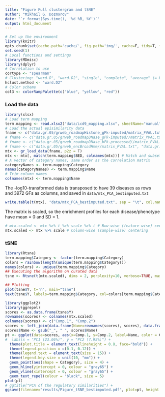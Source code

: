```yaml
---
title: "Figure Full clustergram and tSNE"
author: "Mikhail G. Dozmorov"
date: "`r format(Sys.time(), '%d %B, %Y')`"
output: html_document
---
```


```r
# Set up the environment
library(knitr) 
opts_chunk$set(cache.path='cache/', fig.path='img/', cache=F, tidy=T, fig.keep='high', dpi=100,  echo=F, autodep=T, width=200, warning=FALSE, comment=NA, results='hide', eval=FALSE) # Need to explicitly set eval=TRUE for chunks
set.seed(1)
# Local functions and settings
library(MDmisc)
library(dplyr)
# Correlation to use
cortype <- "spearman"
# Clustering: "ward.D", "ward.D2", "single", "complete", "average" (= UPGMA), "mcquitty" (= WPGMA), "median" (= WPGMC) or "centroid" (= UPGMC)
hclust.method <- "ward.D2"
# Color scheme
col3 <- colorRampPalette(c("blue", "yellow", "red"))
```

### Load the data

```r
library(xlsx)
# Load term mapping
term.mapping <- read.xlsx2("data/icd9_mapping.xlsx", sheetName="manual")
# Load the actual episimilarity data
fname <- c("data.gr.05/grweb_roadmapHistone_gPk-imputed/matrix_PVAL.txt", "data.gr.05/grweb_roadmapDNase_gPk-imputed/matrix_PVAL.txt") # Best correlation results
# fname <- c("data.gr.05/grweb_roadmapDNase_gPk-imputed//matrix_PVAL.txt", "data.gr.05/grweb_roadmapDNase_nPk-imputed//matrix_PVAL.txt", "data.gr.05/grweb_roadmapHistone_gPk-imputed//matrix_PVAL.txt", "data.gr.05/grweb_roadmapHistone_nPk-imputed//matrix_PVAL.txt") # Imputed-ALL
# fname <- c("data.gr.05/grweb_roadmapDNase_bPk-processed//matrix_PVAL.txt", "data.gr.05/grweb_roadmapDNase_nPk-processed//matrix_PVAL.txt", "data.gr.05/grweb_roadmapHistone_bPk-processed//matrix_PVAL.txt", "data.gr.05/grweb_roadmapHistone_gPk-processed//matrix_PVAL.txt", "data.gr.05/grweb_roadmapHistone_nPk-processed//matrix_PVAL.txt") # Processed-ALL
# fname <- c("data.gr.05/grweb_encBroadHmm//matrix_PVAL.txt", "data.gr.05/grweb_encChromCombined//matrix_PVAL.txt", "data.gr.05/grweb_encChromHmm//matrix_PVAL.txt", "data.gr.05/grweb_encDNase//matrix_PVAL.txt", "data.gr.05/grweb_encHistone//matrix_PVAL.txt", "data.gr.05/grweb_encSegway//matrix_PVAL.txt", "data.gr.05/grweb_encTFBS_cellspecific//matrix_PVAL.txt", "data.gr.05/grweb_encTFBS_clustered//matrix_PVAL.txt", "data.gr.05/grweb_roadmapChrom15//matrix_PVAL.txt", "data.gr.05/grweb_roadmapChrom18//matrix_PVAL.txt", "data.gr.05/grweb_roadmapChrom25//matrix_PVAL.txt", "data.gr.05/grweb_roadmapDNase_bPk-processed//matrix_PVAL.txt", "data.gr.05/grweb_roadmapDNase_gPk-imputed//matrix_PVAL.txt", "data.gr.05/grweb_roadmapDNase_nPk-imputed//matrix_PVAL.txt", "data.gr.05/grweb_roadmapDNase_nPk-processed//matrix_PVAL.txt", "data.gr.05/grweb_roadmapHistone_bPk-processed//matrix_PVAL.txt", "data.gr.05/grweb_roadmapHistone_gPk-imputed//matrix_PVAL.txt", "data.gr.05/grweb_roadmapHistone_gPk-processed//matrix_PVAL.txt", "data.gr.05/grweb_roadmapHistone_nPk-imputed//matrix_PVAL.txt", "data.gr.05/grweb_roadmapHistone_nPk-processed//matrix_PVAL.txt") # Complete-ALL
mtx <- gr_load_data(fname, p2z = T)
mtx <- mtx[, match(term.mapping$BED, colnames(mtx))] # Match and subset the data
# A vector of category names, same order as the correlation matrix
categoryNames <- term.mapping$Category
names(categoryNames) <- term.mapping$Name
# Trim column names
colnames(mtx) <- term.mapping$Name
```

The -log10-transformed data is transposed to have 39 diseases as rows and 3972 GFs as columns, and saved in `data/mtx_PCA_bestimputed.txt`

```r
write.table(t(mtx), "data/mtx_PCA_bestimputed.txt", sep = "\t", col.names = NA, quote = FALSE)
```


The matrix is scaled, so the enrichment profiles for each disease/phenotype have mean = 0 and SD = 1. 

```r
# mtx.scaled <- mtx %>% t %>% scale %>% t # Row-wise (feature-wise) centering
mtx.scaled <- mtx %>% scale # Column-wise (sample-wise) centering
```

### tSNE

```r
library(Rtsne)
term.mapping$Category <- factor(term.mapping$Category)
colors = rainbow(length(unique(term.mapping$Category)))
names(colors) <- unique(term.mapping$Category)
## Executing the algorithm on curated data
tsne <- Rtsne(t(mtx.scaled), dims = 2, perplexity=10, verbose=TRUE, max_iter = 500)

## Plotting
plot(tsne$Y, t='n', main="tsne")
text(tsne$Y, labels=term.mapping$Category, col=colors[term.mapping$Category])
```

```r
library(ggplot2)
library(ggrepel)
scores <- as.data.frame(tsne$Y)
rownames(scores) <- colnames(mtx.scaled)
colnames(scores) <- c("Comp.1", "Comp.2")
scores <- left_join(data.frame(Name=rownames(scores), scores), data.frame(Name=names(categoryNames), Category=categoryNames), by = c("Name" = "Name"))
scores$Name <- gsub("_", " ", scores$Name)
pt <- ggplot(data=scores, aes(x=Comp.1, y=Comp.2, label=Name, color = Category)) +
#  labs(x = "PC1 (23.06%)", y = "PC2 (7.95%)") +
  theme(plot.title = element_text(lineheight = 0.8, face="bold")) +
  theme(legend.position = c(0.1, 0.12)) +
  theme(legend.text = element_text(size = 15)) +
  theme(legend.key.size = unit(10, "mm")) +
  geom_point(aes(shape = Category), size = 4) +
  geom_hline(yintercept = 0, colour = "gray65") +
  geom_vline(xintercept = 0, colour = "gray65") +
  geom_text_repel(colour = "black", size = 5)
plot(pt)
# ggtitle("PCA of the regulatory similarities") + 
ggsave(filename="results/Figure_tSNE_bestimputed.pdf", plot=pt, height = 9)
```
